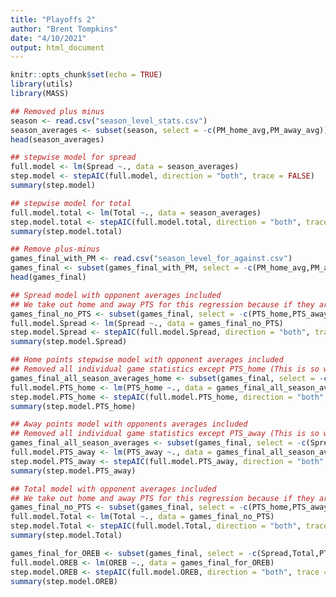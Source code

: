 ---
title: "Playoffs 2"
author: "Brent Tompkins"
date: "4/10/2021"
output: html_document
---

```{r setup, include=FALSE}
knitr::opts_chunk$set(echo = TRUE)
library(utils)
library(MASS)
```

```{r}
## Removed plus minus
season <- read.csv("season_level_stats.csv")
season_averages <- subset(season, select = -c(PM_home_avg,PM_away_avg))
head(season_averages)
```

```{r}
## stepwise model for spread
full.model <- lm(Spread ~., data = season_averages)
step.model <- stepAIC(full.model, direction = "both", trace = FALSE)
summary(step.model)
```

```{r}
## stepwise model for total
full.model.total <- lm(Total ~., data = season_averages)
step.model.total <- stepAIC(full.model.total, direction = "both", trace = FALSE)
summary(step.model.total)
```

```{r}
## Remove plus-minus 
games_final_with_PM <- read.csv("season_level_for_against.csv")
games_final <- subset(games_final_with_PM, select = -c(PM_home_avg,PM_away_avg,PM_home_against_avg,PM_away_against_avg))
head(games_final)
```
```{r}
## Spread model with opponent averages included
## We take out home and away PTS for this regression because if they are left in it will calculate the Spread by just subtracting them
games_final_no_PTS <- subset(games_final, select = -c(PTS_home,PTS_away))
full.model.Spread <- lm(Spread ~., data = games_final_no_PTS)
step.model.Spread <- stepAIC(full.model.Spread, direction = "both", trace = FALSE)
summary(step.model.Spread)
```

```{r}
## Home points stepwise model with opponent averages included
## Removed all individual game statistics except PTS_home (This is so we only run the regression with the season averages, knowing the spread/total messes up the regression)
games_final_all_season_averages_home <- subset(games_final, select = -c(Spread,Total,OREB,PTS_away))
full.model.PTS_home <- lm(PTS_home ~., data = games_final_all_season_averages_home)
step.model.PTS_home <- stepAIC(full.model.PTS_home, direction = "both", trace = FALSE)
summary(step.model.PTS_home)
```

```{r}
## Away points model with opponents averages included
## Removed all individual game statistics except PTS_away (This is so we only run the regression with the season averages, knowing the spread/total messes up the regression)
games_final_all_season_averages <- subset(games_final, select = -c(Spread,Total,OREB,PTS_home))
full.model.PTS_away <- lm(PTS_away ~., data = games_final_all_season_averages)
step.model.PTS_away <- stepAIC(full.model.PTS_away, direction = "both", trace = FALSE)
summary(step.model.PTS_away)
```

```{r}
## Total model with opponent averages included
## We take out home and away PTS for this regression because if they are left in it will calculate the Total by just adding them
games_final_no_PTS <- subset(games_final, select = -c(PTS_home,PTS_away))
full.model.Total <- lm(Total ~., data = games_final_no_PTS)
step.model.Total <- stepAIC(full.model.Total, direction = "both", trace = FALSE)
summary(step.model.Total)
```

```{r}
games_final_for_OREB <- subset(games_final, select = -c(Spread,Total,PTS_home,PTS_away))
full.model.OREB <- lm(OREB ~., data = games_final_for_OREB)
step.model.OREB <- stepAIC(full.model.OREB, direction = "both", trace = FALSE)
summary(step.model.OREB)
```

